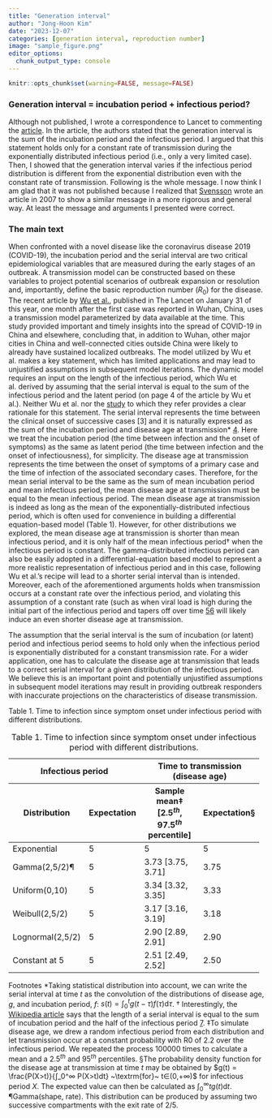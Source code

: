```yaml
---
title: "Generation interval"
author: "Jong-Hoon Kim"
date: "2023-12-07"
categories: [generation interval, reproduction number]
image: "sample_figure.png"
editor_options: 
  chunk_output_type: console
---
```


```r
knitr::opts_chunk$set(warning=FALSE, message=FALSE) 
```

### Generation interval = incubation period + infectious period?

Although not published, I wrote a correspondence to Lancet to commenting the [article](https://www.thelancet.com/journals/lancet/article/PIIS0140-6736(20)30260-9/fulltext). In the article, the authors stated that the generation interval is the sum of the incubation period and the infectious period. I argued that this statement holds only for a constant rate of transmission during the exponentially distributed infectious period (i.e., only a very limited case). Then, I showed that the generation interval varies if the infectious period distribution is different from the exponential distribution even with the constant rate of transmission. Following is the whole message. I now think I am glad that it was not published because I realized that 
 [Svensson](https://www.sciencedirect.com/science/article/abs/pii/S0025556406002094?via%3Dihub) wrote an article in 2007 to show a similar message in a more rigorous and general way. At least the message and arguments I presented were correct. 

### The main text

When confronted with a novel disease like the coronavirus disease 2019 (COVID-19), the incubation period and the serial interval are two critical epidemiological variables that are measured during the early stages of an outbreak. A transmission model can be constructed based on these variables to project potential scenarios of outbreak expansion or resolution and, importantly, define the basic reproduction number ($R_0$) for the disease. The recent article by [Wu et al.](https://www.thelancet.com/journals/lancet/article/PIIS0140-6736(20)30260-9/fulltext), published in The Lancet on January 31 of this year, one month after the first case was reported in Wuhan, China, uses a transmission model parameterized by data available at the time. This study provided important and timely insights into the spread of COVID-19 in China and elsewhere, concluding that, in addition to Wuhan, other major cities in China and well-connected cities outside China were likely to already have sustained localized outbreaks. The model utilized by Wu et al. makes a key statement, which has limited applications and may lead to unjustified assumptions in subsequent model iterations. 
The dynamic model requires an input on the length of the infectious period, which Wu et al. derived by assuming that the serial interval is equal to the sum of the infectious period and the latent period (on page 4 of the article by Wu et al.). Neither Wu et al. nor the [study](https://www.science.org/doi/10.1126/science.1086616) to which they refer provides a clear rationale for this statement.
The serial interval represents the time between the clinical onset of successive cases [3] and it is naturally expressed as the sum of the incubation period and disease age at transmission* [4](https://link.springer.com/book/10.1007/978-90-481-2313-1). Here we treat the incubation period (the time between infection and the onset of symptoms) as the same as latent period (the time between infection and the onset of infectiousness), for simplicity. The disease age at transmission represents the time between the onset of symptoms of a primary case and the time of infection of the associated secondary cases. Therefore, for the mean serial interval to be the same as the sum of mean incubation period and mean infectious period, the mean disease age at transmission must be equal to the mean infectious period.
The mean disease age at transmission is indeed as long as the mean of the exponentially-distributed infectious period, which is often used for convenience in building a differential equation-based model (Table 1). However, for other distributions we explored, the mean disease age at transmission is shorter than mean infectious period, and it is only half of the mean infectious period† when the infectious period is constant. The gamma-distributed infectious period can also be easily adopted in a differential-equation based model to represent a more realistic representation of infectious period and in this case, following Wu et al.’s recipe will lead to a shorter serial interval than is intended. Moreover, each of the aforementioned arguments holds when transmission occurs at a constant rate over the infectious period, and violating this assumption of a constant rate (such as when viral load is high during the initial part of the infectious period and tapers off over time [5](https://pubmed.ncbi.nlm.nih.gov/32080991/)[6](https://pubmed.ncbi.nlm.nih.gov/32074444/) will likely induce an even shorter disease age at transmission.

The assumption that the serial interval is the sum of incubation (or latent) period and infectious period seems to hold only when the infectious period is exponentially distributed for a constant transmission rate. For a wider application, one has to calculate the disease age at transmission that leads to a correct serial interval for a given distribution of the infectious period. We believe this is an important point and potentially unjustified assumptions in subsequent model iterations may result in providing outbreak responders with inaccurate projections on the characteristics of disease transmission. 

Table 1. Time to infection since symptom onset under infectious period with different distributions.

+-----------------------------------+--------------------------------------------------------------+
| Infectious period                 | Time to transmission (disease age)                           |
+--------------------+--------------+-----------------------------------------+--------------------+
| Distribution       | Expectation  | Sample mean‡                            | Expectation§       |
|                    |              | [$2.5^{th}$, $97.5^{th}$ percentile]    |                    |
+====================+==============+=========================================+====================+
| Exponential        | 5            | 5                                       | 5                  |
+--------------------+--------------+-----------------------------------------+--------------------+
| Gamma(2,5/2)¶      | 5            | 3.73 [3.75, 3.71]                       | 3.75               |
+--------------------+--------------+-----------------------------------------+--------------------+
| Uniform(0,10)      | 5            | 3.34 [3.32, 3.35]                       | 3.33               |
+--------------------+--------------+-----------------------------------------+--------------------+
| Weibull(2,5/2)     | 5            | 3.17 [3.16, 3.19]                       | 3.18               |
+--------------------+--------------+-----------------------------------------+--------------------+
| Lognormal(2,5/2)   | 5            | 2.90 [2.89, 2.91]                       | 2.90               |
+--------------------+--------------+-----------------------------------------+--------------------+
| Constant at 5      | 5            | 2.51 [2.49, 2.52]                       | 2.50               |
+--------------------+--------------+-----------------------------------------+--------------------+
: Table 1. Time to infection since symptom onset under infectious period with different distributions.


Footnotes
*Taking statistical distribution into account, we can write the serial interval at time $t$ as the convolution of the distributions of disease age, $g$, and incubation period, $f$: $s(t)= \int_0^t g(t-\tau)f(\tau)\textrm{d}\tau$. 
† Interestingly, the [Wikipedia article](https://en.wikipedia.org/wiki/Serial_interval) says that the length of a serial interval is equal to the sum of incubation period and the half of the infectious period [7](https://en.wikipedia.org/wiki/Serial_interval).
‡To simulate disease age, we drew a random infectious period from each distribution and let transmission occur at a constant probability with R0 of 2.2 over the infectious period. We repeated the process 100000 times to calculate a mean and a $2.5^{th}$ and $95^{th}$ percentiles. 
§The probability density function for the disease age at transmission at time $t$ may be obtained by $g(t) = \frac{P(X>t)}{∫_0^∞ P(X>t)dt} ~\textrm{for}~ t∈(0,+∞)$ for infectious period $X$.  The expected value can then be calculated as $\int_0^{\infty} t g(t)\textrm{d}t$.
¶Gamma(shape, rate). This distribution can be produced by assuming two successive compartments with the exit rate of 2/5.
